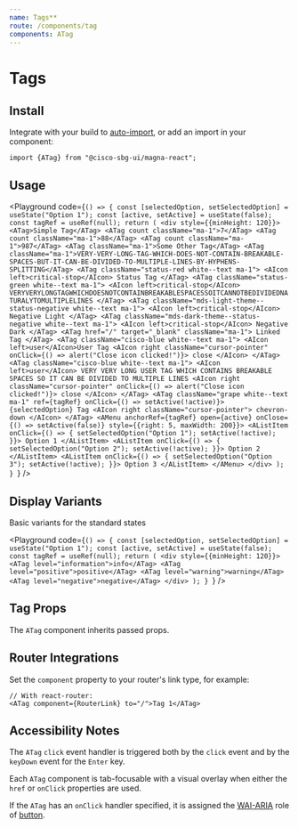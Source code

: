 ```yaml
---
name: Tags**
route: /components/tag
components: ATag
---
```


# Tags

## Install

Integrate with your build to [auto-import](/#integrating), or add an import in your component:

```
import {ATag} from "@cisco-sbg-ui/magna-react";
```

## Usage

<Playground
  code={`() => {
  const [selectedOption, setSelectedOption] = useState("Option 1");
  const [active, setActive] = useState(false);
  const tagRef = useRef(null);
  return (
    <div style={{minHeight: 120}}>
      <ATag>Simple Tag</ATag>
      <ATag count className="ma-1">7</ATag>
      <ATag count className="ma-1">88</ATag>
      <ATag count className="ma-1">987</ATag>
      <ATag className="ma-1">Some Other Tag</ATag>
      <ATag className="ma-1">VERY-VERY-LONG-TAG-WHICH-DOES-NOT-CONTAIN-BREAKABLE-SPACES-BUT-IT-CAN-BE-DIVIDED-TO-MULTIPLE-LINES-BY-HYPHENS-SPLITTING</ATag>
      <ATag className="status-red white--text ma-1">
        <AIcon left>critical-stop</AIcon>
        Status Tag
      </ATag>
      <ATag className="status-green white--text ma-1">
        <AIcon left>critical-stop</AIcon>
        VERYVERYLONGTAGWHICHDOESNOTCONTAINBREAKABLESPACESSOITCANNOTBEDIVIDEDNATURALYTOMULTIPLELINES
      </ATag>
      <ATag className="mds-light-theme--status-negative white--text ma-1">
        <AIcon left>critical-stop</AIcon>
        Negative Light
      </ATag>
      <ATag className="mds-dark-theme--status-negative white--text ma-1">
        <AIcon left>critical-stop</AIcon>
        Negative Dark
      </ATag>
      <ATag href="/" target="_blank" className="ma-1">
        Linked Tag
      </ATag>
      <ATag className="cisco-blue white--text ma-1">
        <AIcon left>user</AIcon>User Tag
        <AIcon
          right
          className="cursor-pointer"
          onClick={() => alert("Close icon clicked!")}>
          close
        </AIcon>
      </ATag>
      <ATag className="cisco-blue white--text ma-1">
        <AIcon left>user</AIcon>
        VERY VERY LONG USER TAG WHICH CONTAINS BREAKABLE SPACES SO IT CAN BE DIVIDED TO MULTIPLE LINES
        <AIcon
          right
          className="cursor-pointer"
          onClick={() => alert("Close icon clicked!")}>
          close
        </AIcon>
      </ATag>
      <ATag
        className="grape white--text ma-1"
        ref={tagRef}
        onClick={() => setActive(!active)}>
        {selectedOption} Tag
        <AIcon right className="cursor-pointer">
          chevron-down
        </AIcon>
      </ATag>
      <AMenu
        anchorRef={tagRef}
        open={active}
        onClose={() => setActive(false)}
        style={{right: 5, maxWidth: 200}}>
        <AListItem
          onClick={() => {
            setSelectedOption("Option 1");
            setActive(!active);
          }}>
          Option 1
        </AListItem>
        <AListItem
          onClick={() => {
            setSelectedOption("Option 2");
            setActive(!active);
          }}>
          Option 2
        </AListItem>
        <AListItem
          onClick={() => {
            setSelectedOption("Option 3");
            setActive(!active);
          }}>
          Option 3
        </AListItem>
      </AMenu>
    </div>
  );
}
`}
/>

## Display Variants

Basic variants for the standard states

<Playground
  code={`() => {
  const [selectedOption, setSelectedOption] = useState("Option 1");
  const [active, setActive] = useState(false);
  const tagRef = useRef(null);
  return (
    <div style={{minHeight: 120}}>
      <ATag level="information">info</ATag>
      <ATag level="positive">positive</ATag>
      <ATag level="warning">warning</ATag>
      <ATag level="negative">negative</ATag>
    </div>
  );
}
`}
/>

## Tag Props

The `ATag` component inherits passed props.

<Props of="ATag" />

## Router Integrations

Set the `component` property to your router's link type, for example:

```
// With react-router:
<ATag component={RouterLink} to="/">Tag 1</ATag>
```

## Accessibility Notes

The `ATag` `click` event handler is triggered both by the `click` event and by the `keyDown` event for the `Enter` key.

Each `ATag` component is tab-focusable with a visual overlay when either the `href` or `onClick` properties are used.

If the `ATag` has an `onClick` handler specified, it is assigned the [WAI-ARIA](https://www.w3.org/WAI/standards-guidelines/aria/) role of [button](https://www.w3.org/TR/wai-aria/#button).
